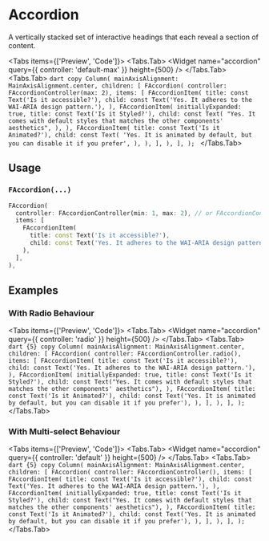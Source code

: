 
# Accordion

A vertically stacked set of interactive headings that each reveal a section of content.

<LinkBadgeGroup>
  <LinkBadge label="API Reference" href="https://pub.dev/documentation/forui/latest/forui.widgets.accordion/" />
</LinkBadgeGroup>

<Tabs items={['Preview', 'Code']}>
  <Tabs.Tab>
    <Widget name="accordion" query={{ controller: 'default-max' }} height={500} />
  </Tabs.Tab>
  <Tabs.Tab>
    ```dart copy Column( mainAxisAlignment: MainAxisAlignment.center, children: [ FAccordion( controller:
    FAccordionController(max: 2), items: [ FAccordionItem( title: const Text('Is it accessible?'), child: const
    Text('Yes. It adheres to the WAI-ARIA design pattern.'), ), FAccordionItem( initiallyExpanded: true, title: const
    Text('Is it Styled?'), child: const Text( "Yes. It comes with default styles that matches the other components'
    aesthetics", ), ), FAccordionItem( title: const Text('Is it Animated?'), child: const Text( 'Yes. It is animated by
    default, but you can disable it if you prefer', ), ), ], ), ], ); ```
  </Tabs.Tab>
</Tabs>

## Usage

### `FAccordion(...)`

```dart copy
FAccordion(
  controller: FAccordionController(min: 1, max: 2), // or FAccordionController.radio()
  items: [
    FAccordionItem(
      title: const Text('Is it accessible?'),
      child: const Text('Yes. It adheres to the WAI-ARIA design pattern.'),
    ),
  ],
),
```

## Examples

### With Radio Behaviour

<Tabs items={['Preview', 'Code']}>
  <Tabs.Tab>
    <Widget name="accordion" query={{ controller: 'radio' }} height={500} />
  </Tabs.Tab>
  <Tabs.Tab>
    ```dart {5} copy Column( mainAxisAlignment: MainAxisAlignment.center, children: [ FAccordion( controller:
    FAccordionController.radio(), items: [ FAccordionItem( title: const Text('Is it accessible?'), child: const
    Text('Yes. It adheres to the WAI-ARIA design pattern.'), ), FAccordionItem( initiallyExpanded: true, title: const
    Text('Is it Styled?'), child: const Text("Yes. It comes with default styles that matches the other components'
    aesthetics"), ), FAccordionItem( title: const Text('Is it Animated?'), child: const Text('Yes. It is animated by
    default, but you can disable it if you prefer'), ), ], ), ], ); ```
  </Tabs.Tab>
</Tabs>

### With Multi-select Behaviour

<Tabs items={['Preview', 'Code']}>
  <Tabs.Tab>
    <Widget name="accordion" query={{ controller: 'default' }} height={500} />
  </Tabs.Tab>
  <Tabs.Tab>
    ```dart {5} copy Column( mainAxisAlignment: MainAxisAlignment.center, children: [ FAccordion( controller:
    FAccordionController(), items: [ FAccordionItem( title: const Text('Is it accessible?'), child: const Text('Yes. It
    adheres to the WAI-ARIA design pattern.'), ), FAccordionItem( initiallyExpanded: true, title: const Text('Is it
    Styled?'), child: const Text("Yes. It comes with default styles that matches the other components' aesthetics"), ),
    FAccordionItem( title: const Text('Is it Animated?'), child: const Text('Yes. It is animated by default, but you can
    disable it if you prefer'), ), ], ), ], ); ```
  </Tabs.Tab>
</Tabs>
